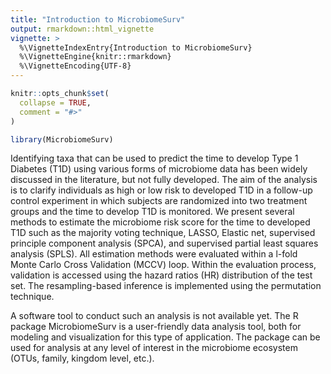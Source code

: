 ---
title: "Introduction to MicrobiomeSurv"
output: rmarkdown::html_vignette
vignette: >
  %\VignetteIndexEntry{Introduction to MicrobiomeSurv}
  %\VignetteEngine{knitr::rmarkdown}
  %\VignetteEncoding{UTF-8}
---

```{r, include = FALSE}
knitr::opts_chunk$set(
  collapse = TRUE,
  comment = "#>"
)
```

```{r setup}
library(MicrobiomeSurv)
```

Identifying taxa that can be used to predict the time to develop Type 1 Diabetes (T1D) using various forms of microbiome data has been widely discussed in the literature, but not fully developed. The aim of the analysis is to clarify individuals as high or low risk to developed T1D in a follow-up control experiment in which subjects are randomized into two treatment groups and the time to develop T1D is monitored. 
We present several methods to estimate the microbiome risk score for the time to developed T1D such as the majority voting technique, LASSO, Elastic net, supervised principle component analysis (SPCA), and supervised partial least squares analysis (SPLS).  All estimation methods were evaluated within a l-fold Monte Carlo Cross Validation (MCCV) loop. Within the evaluation process, validation is accessed using the hazard ratios (HR) distribution of the test set. The resampling-based inference is implemented using the permutation technique.

A software tool to conduct such an analysis is not available yet. The R package MicrobiomeSurv is a user-friendly data analysis tool, both for modeling and visualization for this type of application. The package can be used for analysis at any level of interest in the microbiome ecosystem (OTUs, family, kingdom level, etc.).

